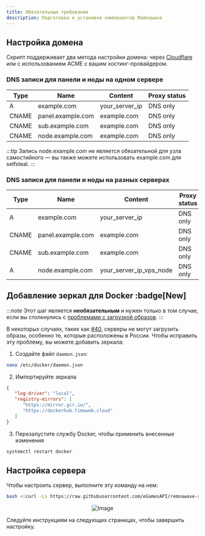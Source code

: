 ```yaml
---
title: Обязательные требования
description: Подготовка к установке компонентов Remnawave
---
```


## Настройка домена
Скрипт поддерживает два метода настройки домена: через [Cloudflare](https://dash.cloudflare.com/) или с использованием ACME с вашим хостинг-провайдером.

### DNS записи для панели и ноды на одном сервере

| Type  | Name              | Content          | Proxy status  |
| ----- | ----------------- | ---------------- | ------------- |
| A     | example.com       | your_server_ip   | DNS only      |
| CNAME | panel.example.com | example.com      | DNS only      |
| CNAME | sub.example.com   | example.com      | DNS only      |
| CNAME | node.example.com  | example.com      | DNS only      |

:::tip
Запись node.example.com не является обязательной для узла самостийного — вы также можете использовать example.com для selfsteal.
:::

### DNS записи для панели и ноды на разных серверах

| Type  | Name              | Content                 | Proxy status  |
| ----- | ----------------- | ----------------------- | ------------- |
| A     | example.com       | your_server_ip          | DNS only      |
| CNAME | panel.example.com | example.com             | DNS only      |
| CNAME | sub.example.com   | example.com             | DNS only      |
| A     | node.example.com  | your_server_ip_vps_node | DNS only      |

## Добавление зеркал для Docker :badge[New]

:::note
Этот шаг является **необязательным** и нужен только в том случае, если вы столкнулись с [проблемами с загрузкой образов](https://github.com/eGamesAPI/remnawave-reverse-proxy/issues/40).
:::

В некоторых случаях, таких как [#40](https://github.com/eGamesAPI/remnawave-reverse-proxy/issues/40), серверы не могут загрузить образы, особенно те, которые расположены в России.
Чтобы исправить эту проблему, вы можете добавить зеркала:

1. Создайте файл `daemon.json`:

```bash
nano /etc/docker/daemon.json
```

2. Импортируйте зеркала

```json
{
   "log-driver": "local",
   "registry-mirrors": [
      "https://mirror.gcr.io/",
      "https://dockerhub.timeweb.cloud"
   ]
}
```

3. Перезапустите службу Docker, чтобы применить внесенные изменения

```bash
systemctl restart docker
```

## Настройка сервера

Чтобы настроить сервер, выполните эту команду на нем:

```bash
bash <(curl -Ls https://raw.githubusercontent.com/eGamesAPI/remnawave-reverse-proxy/refs/heads/main/install_remnawave.sh)
```
<p align="center">
  <img src="https://github.com/eGamesAPI/remnawave-reverse-proxy/raw/main/media/remnawave-reverse-proxy_en.png" alt="Image" />
</p>

Следуйте инструкциям на следующих страницах, чтобы завершить настройку.